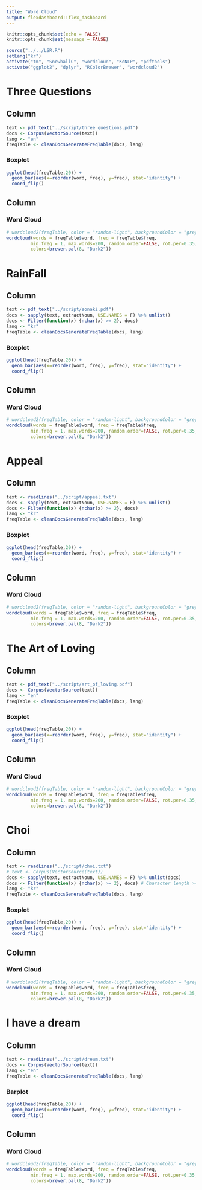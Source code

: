 ---
title: "Word Cloud"
output: flexdashboard::flex_dashboard
---

```{r setup, include=FALSE}
knitr::opts_chunk$set(echo = FALSE)
knitr::opts_chunk$set(message = FALSE)
```

```{r}
source("../../LSR.R")
setLang("kr")
activate("tm", "SnowballC", "wordcloud", "KoNLP", "pdftools")
activate("ggplot2", "dplyr", "RColorBrewer", "wordcloud2")
```


Three Questions  
=====================================   
    
Column {data-width=500}
-------------------------------------

```{r}
text <- pdf_text("../script/three_questions.pdf")
docs <- Corpus(VectorSource(text))
lang <- "en"
freqTable <- cleanDocsGenerateFreqTable(docs, lang)
```  
  
### Boxplot  
    
```{r}
ggplot(head(freqTable,20)) +
  geom_bar(aes(x=reorder(word, freq), y=freq), stat="identity") +
  coord_flip()  
```
   
Column {data-width=500}  
-------------------------------------  
   
### Word Cloud   

```{r, warning = FALSE}
# wordcloud2(freqTable, color = "random-light", backgroundColor = "grey")
wordcloud(words = freqTable$word, freq = freqTable$freq,
         min.freq = 1, max.words=200, random.order=FALSE, rot.per=0.35,
         colors=brewer.pal(8, "Dark2"))
```      
  
RainFall      
=====================================   
    
Column {data-width=500}
-------------------------------------

```{r}
text <- pdf_text("../script/sonaki.pdf")
docs <- sapply(text, extractNoun, USE.NAMES = F) %>% unlist()
docs <- Filter(function(x) {nchar(x) >= 2}, docs)
lang <- "kr"
freqTable <- cleanDocsGenerateFreqTable(docs, lang)
```

### Boxplot
    
```{r}
ggplot(head(freqTable,20)) +
  geom_bar(aes(x=reorder(word, freq), y=freq), stat="identity") +
  coord_flip()
```
   
Column {data-width=500}
-------------------------------------
   
### Word Cloud

```{r, warning = FALSE}
# wordcloud2(freqTable, color = "random-light", backgroundColor = "grey")
wordcloud(words = freqTable$word, freq = freqTable$freq,
         min.freq = 1, max.words=200, random.order=FALSE, rot.per=0.35,
         colors=brewer.pal(8, "Dark2"))
```      

Appeal  
=====================================  
    
Column {data-width=500}
-------------------------------------

```{r}
text <- readLines("../script/appeal.txt")
docs <- sapply(text, extractNoun, USE.NAMES = F) %>% unlist()
docs <- Filter(function(x) {nchar(x) >= 2}, docs)
lang <- "kr"
freqTable <- cleanDocsGenerateFreqTable(docs, lang)
```

### Boxplot
    
```{r}
ggplot(head(freqTable,20)) +
  geom_bar(aes(x=reorder(word, freq), y=freq), stat="identity") +
  coord_flip()
```
   
Column {data-width=500}
-------------------------------------
   
### Word Cloud

```{r, warning = FALSE}
# wordcloud2(freqTable, color = "random-light", backgroundColor = "grey")
wordcloud(words = freqTable$word, freq = freqTable$freq,
         min.freq = 1, max.words=200, random.order=FALSE, rot.per=0.35,
         colors=brewer.pal(8, "Dark2"))
```     

The Art of Loving
=====================================  
    
Column {data-width=500}
-------------------------------------

```{r}
text <- pdf_text("../script/art_of_loving.pdf")
docs <- Corpus(VectorSource(text))
lang <- "en"
freqTable <- cleanDocsGenerateFreqTable(docs, lang)
```

### Boxplot
    
```{r}
ggplot(head(freqTable,20)) +
  geom_bar(aes(x=reorder(word, freq), y=freq), stat="identity") +
  coord_flip()
```
   
Column {data-width=500}
-------------------------------------
   
### Word Cloud

```{r, warning = FALSE}
# wordcloud2(freqTable, color = "random-light", backgroundColor = "grey")
wordcloud(words = freqTable$word, freq = freqTable$freq,
         min.freq = 1, max.words=200, random.order=FALSE, rot.per=0.35,
         colors=brewer.pal(8, "Dark2"))
```     

Choi
=====================================  
    
Column {data-width=500}
-------------------------------------

```{r}
text <- readLines("../script/choi.txt")
# text <- Corpus(VectorSource(text))
docs <- sapply(text, extractNoun, USE.NAMES = F) %>% unlist(docs)
docs <- Filter(function(x) {nchar(x) >= 2}, docs) # Character length >= 2
lang <- "kr"
freqTable <- cleanDocsGenerateFreqTable(docs, lang)
```

### Boxplot
    
```{r}
ggplot(head(freqTable,20)) +
  geom_bar(aes(x=reorder(word, freq), y=freq), stat="identity") +
  coord_flip()
```
   
Column {data-width=500}
-------------------------------------
   
### Word Cloud

```{r, warning = FALSE}
# wordcloud2(freqTable, color = "random-light", backgroundColor = "grey")
wordcloud(words = freqTable$word, freq = freqTable$freq,
         min.freq = 1, max.words=200, random.order=FALSE, rot.per=0.35,
         colors=brewer.pal(8, "Dark2"))
```     

I have a dream  
=====================================   
    
Column {data-width=500}  
-------------------------------------  

```{r}
text <- readLines("../script/dream.txt")
docs <- Corpus(VectorSource(text))
lang <- "en"
freqTable <- cleanDocsGenerateFreqTable(docs, lang)
```

### Barplot  
    
```{r}  
ggplot(head(freqTable,20)) +
  geom_bar(aes(x=reorder(word, freq), y=freq), stat="identity") +
  coord_flip()
```
   
Column {data-width=500}  
-------------------------------------  
   
### Word Cloud  

```{r, warning = FALSE}  
# wordcloud2(freqTable, color = "random-light", backgroundColor = "grey")
wordcloud(words = freqTable$word, freq = freqTable$freq,
         min.freq = 1, max.words=200, random.order=FALSE, rot.per=0.35,
         colors=brewer.pal(8, "Dark2"))
```     




